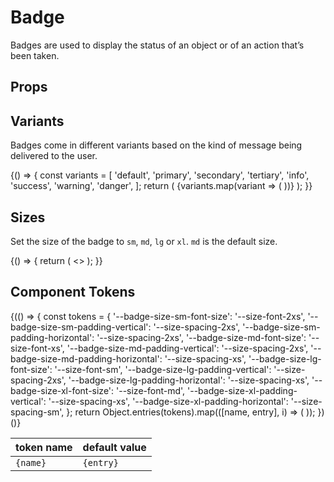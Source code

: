 
<Meta title="Components/Badge/Overview" component={Badge} />

# Badge

Badges are used to display the status of an object or of an action that’s been taken.

<Canvas isExpanded>
  <Badge variant="default" message="Hello world!" />
</Canvas>

## Props

<ArgsTable of={Badge} />

## Variants

Badges come in different variants based on the kind of message being delivered to the user.

<Canvas>
  <Story name="Variants">
    {() => {
      const variants = [
        'default',
        'primary',
        'secondary',
        'tertiary',
        'info',
        'success',
        'warning',
        'danger',
      ];
      return (
        <Box direction="row" childGap="sm">
          {variants.map(variant => (
            <Badge message={variant} variant={variant} key={variant} />
          ))}
        </Box>
      );
    }}
  </Story>
</Canvas>

## Sizes

Set the size of the badge to `sm`, `md`, `lg` or `xl`. `md` is the default size.

<Canvas>
  <Story name="Sizes">
    {() => {
      return (
        <>
          <Box direction="column" alignItems="flex-start" childGap="md">
            <Badge size="sm" message="Small" />
            <Badge size="md" message="Medium" />
            <Badge size="lg" message="Large" />
            <Badge size="xl" message="X-Large" />
          </Box>
        </>
      );
    }}
  </Story>
</Canvas>

## Component Tokens

<table>
  <thead>
    <tr>
      <th>token name</th>
      <th>default value</th>
    </tr>
  </thead>
  <tbody>
    {(() => {
      const tokens = {
        '--badge-size-sm-font-size': '--size-font-2xs',
        '--badge-size-sm-padding-vertical': '--size-spacing-2xs',
        '--badge-size-sm-padding-horizontal': '--size-spacing-2xs',
        '--badge-size-md-font-size': '--size-font-xs',
        '--badge-size-md-padding-vertical': '--size-spacing-2xs',
        '--badge-size-md-padding-horizontal': '--size-spacing-xs',
        '--badge-size-lg-font-size': '--size-font-sm',
        '--badge-size-lg-padding-vertical': '--size-spacing-2xs',
        '--badge-size-lg-padding-horizontal': '--size-spacing-xs',
        '--badge-size-xl-font-size': '--size-font-md',
        '--badge-size-xl-padding-vertical': '--size-spacing-xs',
        '--badge-size-xl-padding-horizontal': '--size-spacing-sm',
      };
      return Object.entries(tokens).map(([name, entry], i) => (
        <tr key={i}>
          <td>
            <code>{name}</code>
          </td>
          <td>
            <code>{entry}</code>
          </td>
        </tr>
      ));
    })()}
  </tbody>
</table>
